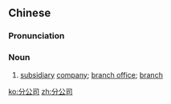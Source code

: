 ==Chinese==
{{zh-forms|type=12}}

===Pronunciation===
{{zh-pron
|m=fēngōngsī
|c=fan1 gung1 si1
|cat=n
}}

===Noun===
{{zh-noun}}

# [[subsidiary]] [[company]]; [[branch office]]; [[branch]]

[[ko:分公司]]
[[zh:分公司]]